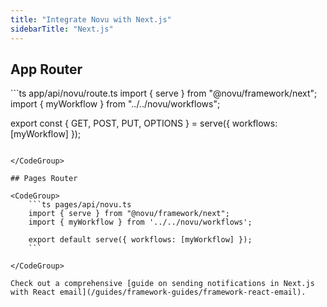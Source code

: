 ```yaml
---
title: "Integrate Novu with Next.js"
sidebarTitle: "Next.js"
---
```


## App Router

<CodeGroup>
```ts app/api/novu/route.ts
import { serve } from "@novu/framework/next";
import { myWorkflow } from "../../novu/workflows";

export const { GET, POST, PUT, OPTIONS } = serve({ workflows: [myWorkflow] });
```

</CodeGroup>

## Pages Router

<CodeGroup>
    ```ts pages/api/novu.ts
    import { serve } from "@novu/framework/next";
    import { myWorkflow } from '../../novu/workflows';

    export default serve({ workflows: [myWorkflow] });
    ```

</CodeGroup>

Check out a comprehensive [guide on sending notifications in Next.js with React email](/guides/framework-guides/framework-react-email).

